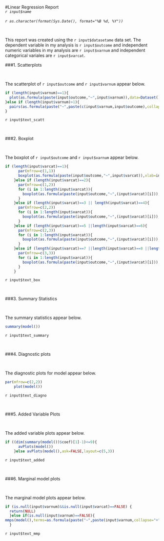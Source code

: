 #Linear Regression Report 
<br />
*`r input$name`* <br />   
*`r as.character(format(Sys.Date(), format="%B %d, %Y"))`*

<br />

This report was created using the `r input$datasetame` data set.  The dependent variable in my analysis is `r input$outcome` and independent numeric variables in my analysis are `r input$varnum` and independent categorical variales are `r input$varcat`. 

###1. Scatterplots

<br />

The scatterplot of `r input$outcome` and `r input$varnum` appear below. 

```r
if (length(input$varnum)==1){
  plot(as.formula(paste(input$outcome,"~",input$varnum)),data=Dataset(),xlab=input$varnum,ylab=input$outcome,main=paste("Scatterplot for",input$outcome,"versus",input$varnum))
}else if (length(input$varnum)>1){
  pairs(as.formula(paste("~",paste(c(input$varnum,input$outcome),collapse="+"))),data=Dataset())
}
```

`r input$text_scatt` 

<br />

###2. Boxplot

<br />

The boxplot of `r input$outcome` and `r input$varnum` appear below. 

```r
if (length(input$varcat)==1){
      par(mfrow=c(1,1))
      boxplot(as.formula(paste(input$outcome,"~",input$varcat)),xlab=input$varcat,ylab=input$outcome,data=Dataset(),main=paste("Boxplot of",input$outcome,"versus",input$varcat))
    }else if (length(input$varcat)==2){
      par(mfrow=c(1,2))
      for (i in 1:length(input$varcat)){
        boxplot(as.formula(paste(input$outcome,"~",(input$varcat)[i])),xlab=(input$varcat)[i],ylab=input$outcome,data=Dataset(),main=paste("Boxplot of",input$outcome,"versus",(input$varcat)[i]))
      }
    }else if (length(input$varcat)==3 || length(input$varcat)==4){
      par(mfrow=c(2,2))
      for (i in 1:length(input$varcat)){
        boxplot(as.formula(paste(input$outcome,"~",(input$varcat)[i])),xlab=(input$varcat)[i],ylab=input$outcome,data=Dataset(),main=paste("Boxplot of",input$outcome,"versus",(input$varcat)[i]))
      }
    }else if (length(input$varcat)==5 ||length(input$varcat)==6){
      par(mfrow=c(2,3))
      for (i in 1:length(input$varcat)){
        boxplot(as.formula(paste(input$outcome,"~",(input$varcat)[i])),xlab=(input$varcat)[i],ylab=input$outcome,data=Dataset(),main=paste("Boxplot of",input$outcome,"versus",(input$varcat)[i]))
      }
    }else if (length(input$varcat)==7 ||length(input$varcat)==8 ||length(input$varcat)==9){
      par(mfrow=c(3,3))
      for (i in 1:length(input$varcat)){
        boxplot(as.formula(paste(input$outcome,"~",(input$varcat)[i])),xlab=(input$varcat)[i],ylab=input$outcome,data=Dataset(),main=paste("Boxplot of",input$outcome,"versus",(input$varcat)[i]))
      }
    }
```

`r input$text_box` 

<br />

###3. Summary Statistics

<br />

The summary statistics appear below. 

```r
summary(model())

```

`r input$text_summary` 

<br />

###4. Diagnostic plots

<br />

The diagnostic plots for model appear below. 

```r
par(mfrow=c(2,2))
    plot(model())
```

`r input$text_diagno` 

<br />

###5. Added Variable Plots

<br />

The added variable plots appear below. 

```r
if ((dim(summary(model())$coef)[1]-1)<=9){
      avPlots(model())
    }else avPlots(model(),ask=FALSE,layout=c(5,3))
```

`r input$text_added` 

<br />

###6. Marginal model plots

<br />

The marginal model plots appear below. 

```r
if (is.null(input$varnum)&&is.null(input$varcat)==FALSE) {
  return(NULL)
  }else if(is.null(input$varnum)==FALSE){
mmps(model(),terms=as.formula(paste("~",paste(input$varnum,collapse="+"))))
  }
```

`r input$text_mmp` 

<br />

